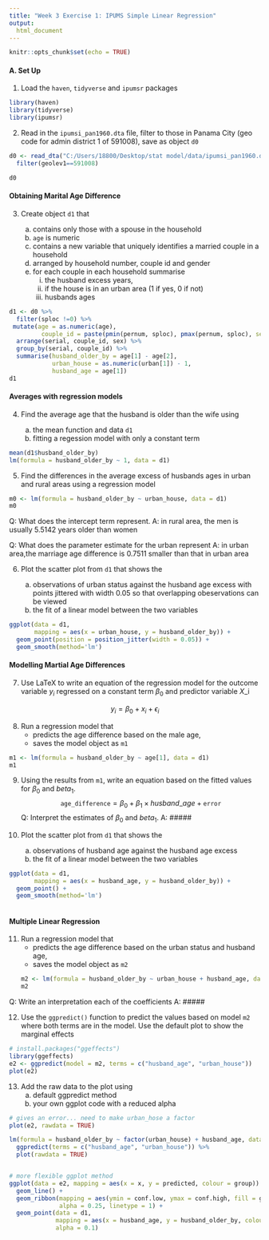 ---
title: "Week 3 Exercise 1: IPUMS Simple Linear Regression"
output: 
  html_document
---

```{r setup, include=FALSE}
knitr::opts_chunk$set(echo = TRUE)
```

#### A. Set Up

1. Load the `haven`, `tidyverse` and `ipumsr` packages

```{r, message=FALSE}
library(haven)
library(tidyverse)
library(ipumsr)
```

2. Read in the `ipumsi_pan1960.dta` file, filter to those in Panama City (geo code for admin district 1 of 591008), save as object `d0`

```{r}
d0 <- read_dta("C:/Users/18800/Desktop/stat model/data/ipumsi_pan1960.dta") %>%
  filter(geolev1==591008)

d0
```

#### Obtaining Marital Age Difference

3. Create object `d1` that 

    a. contains only those with a spouse in the household
    b. `age` is numeric
    c. contains a new variable that uniquely identifies a married couple in a household
    d. arranged by household number, couple id and gender
    e. for each couple in each household summarise 
        i) the husband excess years, 
        ii) if the house is in an urban area (1 if yes, 0 if not)
        iii) husbands ages

```{r}
d1 <- d0 %>%
  filter(sploc !=0) %>%
 mutate(age = as.numeric(age), 
         couple_id = paste(pmin(pernum, sploc), pmax(pernum, sploc), sep = "-")) %>%
  arrange(serial, couple_id, sex) %>%
  group_by(serial, couple_id) %>%
  summarise(husband_older_by = age[1] - age[2],
            urban_house = as.numeric(urban[1]) - 1,
            husband_age = age[1])
d1
```


#### Averages with regression models

4. Find the average age that the husband is older than the wife using
    
    a. the mean function and data `d1`
    b. fitting a regession model with only a constant term

```{r}
mean(d1$husband_older_by)
lm(formula = husband_older_by ~ 1, data = d1)
```

5. Find the differences in the average excess of husbands ages in urban and rural areas using a regression model

```{r}
m0 <- lm(formula = husband_older_by ~ urban_house, data = d1)
m0
```
Q: What does the intercept term represent. 
A: in rural area, the men is usually 5.5142 years older than women 

Q: What does the parameter estimate for the urban represent
A: in urban area,the marriage age difference is 0.7511 smaller than that in urban area

6. Plot the scatter plot from `d1` that shows the 
  
    a. observations of urban status against the husband age excess with points jittered with width 0.05 so that overlapping obeservations can be viewed
    b. the fit of a linear model between the two variables
    

```{r}
ggplot(data = d1,
       mapping = aes(x = urban_house, y = husband_older_by)) +
  geom_point(position = position_jitter(width = 0.05)) +
  geom_smooth(method='lm') 
```

#### Modelling Martial Age Differences

7. Use LaTeX to write an equation of the regression model for the outcome variable $y_i$ regressed on a constant term $\beta_0$ and predictor variable $X$_i 

$$
y_i = \beta_0 + x_i + \epsilon_i
$$
    

8. Run a regression model that 
    - predicts the age difference based on the male age, 
    - saves the model object as `m1`

```{r}
m1 <- lm(formula = husband_older_by ~ age[1], data = d1)
m1
```

9. Using the results from `m1`, write an equation based on the fitted values for $\beta_0$ and $beta_1$.
$$
\texttt{age_difference} =  \beta_0  + \beta_1 \times {husband\_age} + \texttt{error}
$$
Q: Interpret the estimates of $\beta_0$ and $beta_1$.
A: #####

10. Plot the scatter plot from `d1` that shows the 
    
    a. observations of husband age against the husband age excess
    b. the fit of a linear model between the two variables

```{r}
ggplot(data = d1,
       mapping = aes(x = husband_age, y = husband_older_by)) +
  geom_point() +
  geom_smooth(method='lm')
  
```


#### Multiple Linear Regression 


11. Run a regression model that 
    - predicts the age difference based on the urban status and husband age, 
    - saves the model object as `m2` 
```{r}
m2 <- lm(formula = husband_older_by ~ urban_house + husband_age, data = d1)
m2
```

Q: Write an interpretation each of the coefficients
A: #####


12. Use the `ggpredict()` function to predict the values based on model `m2` where both terms are in the model. Use the default plot to show the marginal effects
```{r}
# install.packages("ggeffects")
library(ggeffects)
e2 <- ggpredict(model = m2, terms = c("husband_age", "urban_house"))
plot(e2)
```

13. Add the raw data to the plot using
    a) default ggpredict method
    b) your own ggplot code with a reduced alpha
    
```{r, eval=FALSE}
# gives an error... need to make urban_hose a factor
plot(e2, rawdata = TRUE)
```

```{r}
lm(formula = husband_older_by ~ factor(urban_house) + husband_age, data = d1) %>%
  ggpredict(terms = c("husband_age", "urban_house")) %>%
  plot(rawdata = TRUE)


# more flexible ggplot method
ggplot(data = e2, mapping = aes(x = x, y = predicted, colour = group)) + 
  geom_line() +
  geom_ribbon(mapping = aes(ymin = conf.low, ymax = conf.high, fill = group), 
              alpha = 0.25, linetype = 1) +
  geom_point(data = d1, 
             mapping = aes(x = husband_age, y = husband_older_by, colour = factor(urban_house)),
             alpha = 0.1)
```    

